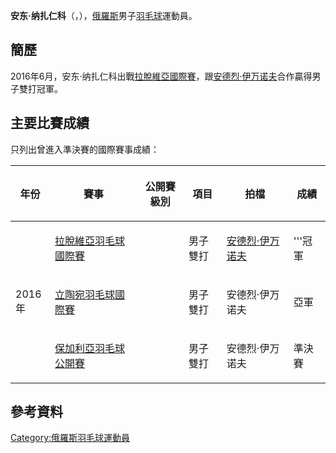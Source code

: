 {{noteTA|G1=Badminton}}
{{Infobox 羽球選手
| playername              = 安东·纳扎仁科<br/>{{lang|ru|Антон Назаренко}}<br/><small>({{lang|en|Anton Nazarenko}})</small>
| image                   = 
| size                    = 
| caption                 = 
| birth_name              = 
| date_of_birth           = {{birth_date_and_age|1984|7|24}}
| place_of_birth          = 
| height                  = 
| weight                  = 
| event                   = 男子雙打、混合雙打
| country                 = {{RUS}}
| years_started           = 
| handedness              = 
| coach                   = 
| highest_ranking         = 第153位（男雙-[[安德烈·伊万诺夫|伊万诺夫]]）
| date_of_highest_ranking = 2016年9月1日<ref name="ranking">[http://bwfcontent.tournamentsoftware.com/ranking/player.aspx?id=11784&player=2037320 BWF World Ranking - Ranking of Anton NAZARENKO (11611)]{{en}}</ref>
| current_ranking         = 第153位（男雙-[[安德烈·伊万诺夫|伊万诺夫]]）
| date_of_current_ranking = 2016年9月1日<ref>[http://bwfcontent.tournamentsoftware.com/ranking/category.aspx?id=11784&category=474 BWF World Ranking - BWF世界排名榜 (1/9/2016) - Men's doubles] {{Wayback|url=http://bwfcontent.tournamentsoftware.com/ranking/category.aspx?id=11784&category=474 |date=20170222080440 }}{{en}}</ref>
| played                  = 1勝–1負（男單）<br/>38勝–13負（男雙）<br/>24勝–6負（混雙）
| titles                  = 
| bwf_profile             = 18BD0E87-6919-4DBA-8ECF-3A7AE59AF32C
| bwf_id                  = 11611
| updated                 = 2016年9月6日
}}
{{MedalTableTop}}
{{MedalSport | 男子[[羽毛球|羽毛球]]}}
{{MedalCountry | {{RUS}}}}
{{MedalBottom}}
'''安东·纳扎仁科'''（{{lang-ru|'''Антон Назаренко'''}}，{{bd|1984年|7月24日}}），[[俄羅斯|俄羅斯]]男子[[羽毛球|羽毛球]]運動員。

==簡歷==
2016年6月，安东·纳扎仁科出戰[[2016年拉脫維亞羽毛球國際賽|拉脫維亞國際賽]]，跟[[安德烈·伊万诺夫|安德烈·伊万诺夫]]合作贏得男子雙打冠軍。

==主要比賽成績==
只列出曾進入準決賽的國際賽事成績：
{| class=wikitable style="text-align:center; font-size:small;" 
!width="50"|年份
!width="180"|賽事
!width="80"|公開賽級別
!width="60"|項目
!width="130"|拍檔
!width="50"|成績
|-
!rowspan="3"|2016年
|[[2016年拉脫維亞羽毛球國際賽|拉脫維亞羽毛球國際賽]]
|{{BWFFS}}
|男子雙打
|[[安德烈·伊万诺夫|安德烈·伊万诺夫]]
|bgcolor="gold"|'''冠軍 
|-
|[[2016年立陶宛羽毛球國際賽|立陶宛羽毛球國際賽]]
|{{BWFFS}}
|男子雙打
|安德烈·伊万诺夫
|bgcolor="silver"|亞軍
|-
|[[2016年保加利亞羽毛球公開賽|保加利亞羽毛球公開賽]]
|{{BWFIS}}
|男子雙打
|安德烈·伊万诺夫
|bgcolor="#b8860b"|準決賽
|}
{{BWF賽事級別索引}}

== 參考資料 ==
{{Reflist}}

{{DEFAULTSORT:Nazarenko, Anton}}
[[Category:俄羅斯羽毛球運動員|Category:俄羅斯羽毛球運動員]]